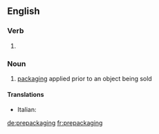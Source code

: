 ==English==

===Verb===
{{head|en}}

# {{present participle of|prepackage}}

===Noun===
{{en-noun|-}}

# [[packaging]] applied prior to an object being sold

====Translations====
{{trans-top}}
* Italian: {{t-|it|preconfezionamento|m}}
{{trans-mid}}

{{trans-bottom}}

[[de:prepackaging]]
[[fr:prepackaging]]